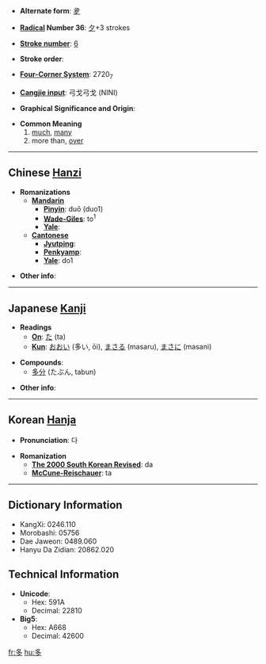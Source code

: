 * '''Alternate form''': [[夛]]

* '''[[Wiktionary:Chinese radical index| Radical]] Number 36''': [[Wiktionary:Chinese radical index 夕|夕]]+3 strokes

* '''[[Wiktionary:Chinese total strokes index|Stroke number]]''': [[Wiktionary:Chinese total strokes index 6|6]]

* '''Stroke order''': 

* '''[[Wiktionary:Chinese four corner index|Four-Corner System]]''': 2720<sub>7</sub>

* '''[[Wiktionary:Chinese Cangjie index|Cangjie input]]''': 弓戈弓戈 (NINI)

* '''Graphical Significance and Origin''': 

* '''Common Meaning'''
*#[[much]], [[many]]
*# more than, [[over]]

----

== Chinese [[Hanzi]] ==

* '''Romanizations'''
** '''[[Mandarin]]'''
*** '''[[Pinyin]]''': duō (duo1)
*** '''[[Wade-Giles]]''': to<sup>1</sup>
*** '''[[Yale]]''': 
** '''[[Cantonese]]'''
*** '''[[Jyutping]]''':
*** '''[[Penkyamp]]''': 
*** '''[[Yale]]''': do1

* '''Other info''': 

----

== Japanese [[Kanji]] ==

* '''Readings'''
** '''[[On]]''': [[た]] (ta)
** '''[[Kun]]''': [[おおい]] (多い, ōi), [[まさる]] (masaru), [[まさに]] (masani)

* '''Compounds''':
**[[多分]] (たぶん, tabun)

* '''Other info''':  

----

== Korean [[Hanja]] ==

* '''Pronunciation''': 다

* '''Romanization'''
** '''[[The 2000 South Korean Revised Romanization|The 2000 South Korean Revised]]''': da
** '''[[McCune-Reischauer]]''': ta

----

== Dictionary Information ==

* KangXi: 0246.110
* Morobashi: 05756
* Dae Jaweon: 0489.060
* Hanyu Da Zidian: 20862.020

== Technical Information ==

* '''Unicode''':
** Hex: 591A
** Decimal: 22810
* '''Big5''':
** Hex: A668
** Decimal: 42600

[[fr:多]]
[[hu:多]]
